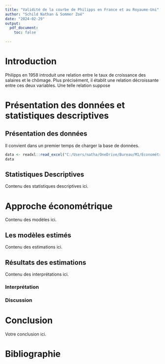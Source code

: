 ```yaml
---
title: "Validité de la courbe de Philipps en France et au Royaume-Uni"
author: "Schild Nathan & Sommer Zoé"
date: "2024-02-29"
output: 
  pdf_document:
    toc: false
    
---
```


\renewcommand{\abstractname}{Résumé}
 \begin{abstract}
 \end{abstract}

\newpage  

\renewcommand{\contentsname}{Table des Matières}
\tableofcontents

\newpage

# Introduction

Philipps en 1958 introduit une relation entre le taux de croissance des salaires et le chômage. Plus précisément, il établit une relation décroissante entre ces deux variables. Une telle relation suppose

# Présentation des données et statistiques descriptives

## Présentation des données



Il convient dans un premier temps de charger la base de données.

```r
data <- readxl::read_excel("C:/Users/natha/OneDrive/Bureau/M1/Econométrie appliquée II/data.xlsx")
data
```


## Statistiques Descriptives

Contenu des statistiques descriptives ici.

# Approche économétrique

Contenu des modèles ici.

## Les modèles estimés

Contenu des estimations ici.

## Résultats des estimations

Contenu des interprétations ici.

### Interprétation
### Discussion

# Conclusion

Votre conclusion ici.

# Bibliographie





